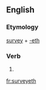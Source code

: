 ==English==

===Etymology===
[[survey]] + [[-eth]]

===Verb===
{{en-verb form}}

# {{en-archaic third-person singular of|survey}}

[[fr:surveyeth]]